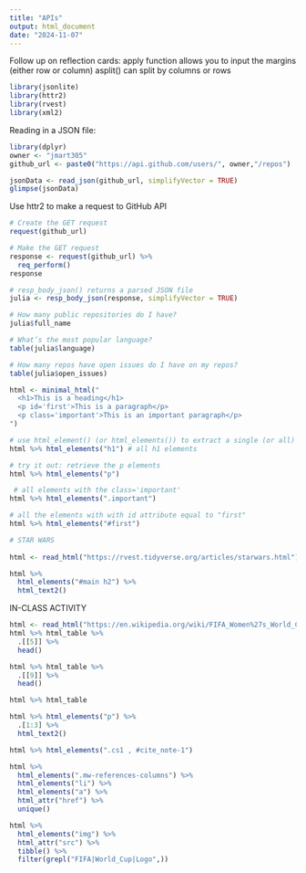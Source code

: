```yaml
---
title: "APIs"
output: html_document
date: "2024-11-07"
---
```


Follow up on reflection cards:
apply function allows you to input the margins (either row or column)
asplit() can split by columns or rows


```r
library(jsonlite)
library(httr2)
library(rvest)
library(xml2)
```

Reading in a JSON file:

```r
library(dplyr)
owner <- "jmart305"
github_url <- paste0("https://api.github.com/users/", owner,"/repos")

jsonData <- read_json(github_url, simplifyVector = TRUE)
glimpse(jsonData)
```

Use httr2 to make a request to GitHub API

```r
# Create the GET request
request(github_url)

# Make the GET request 
response <- request(github_url) %>%
  req_perform()
response

# resp_body_json() returns a parsed JSON file
julia <- resp_body_json(response, simplifyVector = TRUE)

# How many public repositories do I have?
julia$full_name

# What’s the most popular language?
table(julia$language)

# How many repos have open issues do I have on my repos?
table(julia$open_issues)
```

```r
html <- minimal_html("
  <h1>This is a heading</h1>
  <p id='first'>This is a paragraph</p>
  <p class='important'>This is an important paragraph</p>
")

# use html_element() (or html_elements()) to extract a single (or all) elements
html %>% html_elements("h1") # all h1 elements

# try it out: retrieve the p elements
html %>% html_elements("p") 

 # all elements with the class='important'
html %>% html_elements(".important")

# all the elements with with id attribute equal to "first"
html %>% html_elements("#first") 

# STAR WARS
  
html <- read_html("https://rvest.tidyverse.org/articles/starwars.html")

html %>% 
  html_elements("#main h2") %>% 
  html_text2()
```


IN-CLASS ACTIVITY

```r
html <- read_html("https://en.wikipedia.org/wiki/FIFA_Women%27s_World_Cup")
html %>% html_table %>% 
  .[[5]] %>% 
  head()

html %>% html_table %>% 
  .[[9]] %>% 
  head()

html %>% html_table

html %>% html_elements("p") %>% 
  .[1:3] %>% 
  html_text2()

html %>% html_elements(".cs1 , #cite_note-1")

html %>% 
  html_elements(".mw-references-columns") %>% 
  html_elements("li") %>% 
  html_elements("a") %>%
  html_attr("href") %>%
  unique()

html %>% 
  html_elements("img") %>% 
  html_attr("src") %>% 
  tibble() %>% 
  filter(grepl("FIFA|World_Cup|Logo",))
```





